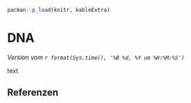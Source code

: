 ```r
pacman::p_load(knitr, kableExtra)
```

# DNA

*Version vom `r format(Sys.time(), '%B %d, %Y um %H:%M:%S')`*

text



## Referenzen {.unnumbered}